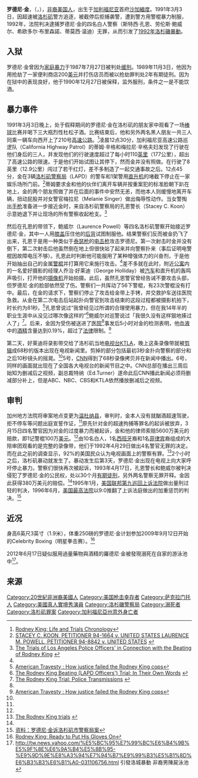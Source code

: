 {{Infobox Biography
| subject_name   = 羅德尼·金
| image_name     = CynthiaKelleyRodneyKingApr2012 (cropped).jpg
| image_size     = 
| image_caption  = 羅德尼·金，攝於2012年4月
| date_of_birth  = {{Birth date|1965|4|2}}
| place_of_birth = {{USA}}[[加利福尼亚|加利福尼亚]][[萨克拉门托|萨克拉门托]]
| date_of_death = {{death date and age|2012|6|17|1965|4|2}}
| place_of_death = {{USA}}[[加利福尼亚|加利福尼亚]][[里亞托_(加利福尼亞州)|里亞托]]
| occupation     = 拳手
}}

'''罗德尼·金'''，（{{lang|en|Rodney Glen King}}，{{bd|1965年|4月2日|2012年|6月17日|catIdx=King, Rodney}}），[[非裔美国人|非裔美国人]]，出生于[[加利福尼亚|加利福尼亚]]首府[[沙加緬度|沙加緬度]]。1991年3月3日，因超速被[[洛杉矶|洛杉矶]]警方追逐，被截停后拒捕袭警，遭到警方用警棍暴力制服，1992年，法院判决逮捕罗德尼·金的四名白人警察（斯特西·孔恩、劳伦斯·鲍威尔、希欧多尔·布里森諾、蒂莫西·温迪）无罪，从而引发了[[1992年洛杉磯暴動|1992年洛杉磯暴動]]。

==入狱==
罗德尼·金曾因为[[家庭暴力|家庭暴力]]于1987年7月27日被判处[[缓刑|缓刑]]。1989年11月3日，他因为用{{le|輪胎拆卸工具|tire iron}}抢劫了一家便利商店200[[美元|美元]]并打伤店员而被以抢劫罪判处2年有期徒刑。因为在狱中的表现良好，他于1990年12月27日被保释，监外服刑，条件之一是不能饮酒。

==暴力事件==
1991年3月3日晚上，处于假释期间的罗德尼·金在洛杉矶的朋友家中观看了一场[[棒球|棒球]]比赛并喝下三大瓶烈性杜松子酒。比赛结束后，他和另外两名黑人朋友一共三人同乘一辆车向西开上了210号[[高速公路|高速公路]]。<ref name="timeline">[http://fussichen.com/oftheday/otdking.htm Rodney King: Life and Trials Chronology]</ref>凌晨12点30分，加利福尼亚高速公路巡逻队（California Highway Patrol）的蒂姆·辛格和梅拉尼·辛格夫妇发现了行驶在他们身后的三人，并发现他们的行驶速度超过了每小时110[[英里|英里]]（177公里），超出了高速公路的限速。于是他们开始试图让其停下，然而金并没有照做。在行驶了8英里（12.9公里）闯过了若干红灯，差不多制造了一起交通事故之后。12点45分，金在3辆[[洛杉矶警察局|洛杉矶警察局]]（LAPD）的警车和1架警用[[直升机|直升机]]的堵截下停止在一家娱乐场所门前。<ref name="a">[http://www.law.umkc.edu/faculty/projects/ftrials/lapd/koonvunitedstates.html STACEY C. KOON, PETITIONER 94-1664 v. UNITED STATES LAURENCE M. POWELL, PETITIONER 94-8842 v. UNITED STATES] {{webarchive|url=https://web.archive.org/web/20090709050427/http://www.law.umkc.edu/faculty/projects/ftrials/lapd/koonvunitedstates.html |date=2009-07-09 }}</ref>蒂姆要求金和他的伙伴们离开车辆并按重案犯的标准脸朝下趴在地上，金的两个朋友照做了并在后面的事件中安然无恙，而他本人则缓慢地离开车辆，扭动屁股并对女警官梅拉尼（Melanie Singer）做出侮辱性动作。当女警掏出[[手枪|手枪]]准备进一步接近金时，来自洛杉矶警察局的孔恩警长（Stacey C. Koon）示意她退下并让现场的所有警察收起枪支。<ref name="lapd">[http://www.law.umkc.edu/faculty/projects/ftrials/lapd/lapdaccount.html The Trials of Los Angeles Police Officers' in Connection with the Beating of Rodney King ] {{webarchive|url=https://web.archive.org/web/20090723235254/http://www.law.umkc.edu/faculty/projects/ftrials/lapd/lapdaccount.html |date=2009-07-23 }}</ref>

然后在孔恩的带领下，鲍威尔（Laurence Powell）等四名洛杉矶警察开始接近罗德尼·金，其中一人用[[膝盖|膝盖]]压住他的[[后背|后背]]试图制服他。结果警察们反而被金扔飞了出来，孔恩于是用一种类似于[[泰瑟枪|泰瑟枪]]的[[电击枪|电击枪]]攻击罗德尼。第一次射击时金并没有倒下，第二次射击后他虽然倒在地上但很快站了起来并向警察扑来（事后证明电警棍因故障电压不够）。孔恩此时判断他可能服用了某种增强体力的兴奋剂，于是他开始抽出自己的金属[[警棍|警棍]]并打算用它来施行攻击。<ref name="lapd"></ref>差不多就在此时，附近[[公寓|公寓]]内的一名爱好摄影的经理人乔治·好莱迪（George Holliday）被[[汽车|汽车]]和直升机的轰鸣声吸引，打开他的[[摄像机|摄像机]]开始拍摄。此后，虽然孔恩警官曾经告诫不要攻击头部，但罗德尼·金的脸部依然受了伤。警察们一共挥动了56下警棍，有23次警棍没有打中。最后，在金的请求下，警察们停止了攻击给金带上手铐，并交救护车送往医院急救。从金在第二次电击后站起扑向警官到攻击结束的这段过程都被摄影机拍下，时长约为81秒。<ref name="green">[http://findarticles.com/p/articles/mi_m1282/is_16_51/ai_55432935/pg_2/?tag=content;col1 American Travesty : How justice failed the Rodney King cops]</ref>孔恩曾说过“我曾经见过所谓的合理使用暴力，但在我14年半的职业生涯中从没见过哪次像这样的”<ref>[http://www.law.umkc.edu/faculty/projects/ftrials/lapd/kingownwords.html The Rodney King Beating (LAPD Officers') Trial: In Their Own Words] {{webarchive|url=https://web.archive.org/web/20090709044744/http://www.law.umkc.edu/faculty/projects/ftrials/lapd/kingownwords.html |date=2009-07-09 }}</ref>鲍威尔对巡警说过「我很久没有这样狠地揍过人了」<ref>[http://www.law.umkc.edu/faculty/projects/ftrials/lapd/Kingtransmissions.html The Rodney King Trial: Police Transmissions] {{webarchive|url=https://web.archive.org/web/20090709050402/http://www.law.umkc.edu/faculty/projects/ftrials/lapd/Kingtransmissions.html |date=2009-07-09 }}</ref>。后来，金因为受伤被送进了[[医院|医院]]<ref name="a"></ref>事发后5小时对金的检测表明，他[[血液|血液]]中的[[酒精|酒精]]含量达到0.19%，超过了[[法律|法律]]限制。<ref>[http://findarticles.com/p/articles/mi_m1282/is_16_51/ai_55432935/?tag=content;col1 American Travesty : How justice failed the Rodney King cops]</ref>

第二天，好莱迪将录影带交给了洛杉矶当地[[电视台|电视台]]KTLA，晚上这条录像带就被[[剪辑|剪辑]]成68秒的版本出现在电视新闻里。剪掉的部分包括最初3秒金扑向警察的部分和之后10秒镜头的摇晃。<ref name="green" />5号，[[CNN|CNN]]得到了68秒录像拷贝并在新闻中播出。6号，同样的画面就出现在了全国各大电视台的新闻节目之中。CNN总部在播出三周后始知为删减后之视频，副总裁特纳（Ed.Turner）遂命此后CNN播此新闻必须将删减部分补上，但是ABC、NBC、CBS和KTLA依然播放删减后之视频。

==审判==
加州地方法院将审案地点变更为[[文图拉县|温杜纳县]]，审判时，金本人没有就酗酒超速驾驶，拒不停车等问题出庭宣誓作证，<ref name="timeline"></ref>原先针对金的超速拘捕等罪名的起诉被放弃，3月15日四名警官因为对金的过度暴力而被起诉，金和他的律师索赔5600万美元的赔款，即1记警棍100万[[美元|美元]]。<ref name="lapd"></ref>由10名白人，1名[[西班牙|西班牙]]裔和1名[[菲律宾|菲律宾]]裔组成的大陪审团观看的是完整的录像带，他们于1992年4月29日做出4名警官无罪的决定。而在此之前的调查显示，92%的美国民众认为电视画面上的警察有罪。<ref>[http://www.seeingisbelieving.ca/handicam/king/ The Rodney King trials] {{webarchive|url=https://web.archive.org/web/20090901120530/http://www.seeingisbelieving.ca/handicam/king/ |date=2009-09-01 }}</ref>2个小时之后，洛杉矶暴动就发生了。暴动发生后第3天，罗德尼·金出现在电视上向大家呼吁停止暴力。警察们很快再次被起诉，1993年4月17日，孔恩警长和鲍威尔被判决侵犯了罗德尼·金的公民权，处以30个月[[有期徒刑|有期徒刑]]，另外两名警察无罪开释。金因此获得380万美元的赔偿。<ref name="timeline"></ref>1995年1月，[[美国联邦第九巡回上诉法院|美国联邦第九巡回上诉法院]]做出量刑过轻的判决，1996年6月，[[美国最高法院|美国最高法院]]以9:0推翻了上诉法庭做出的加重惩罚的判决。<ref>[http://view.news.qq.com/a/20081016/000047_2.htm 资料：罗德尼·金诉洛杉矶市警察局案]</ref>

==近况==
身高6英尺3英寸（1.9米），体重250磅的罗德尼·金计划参加2009年9月12日开始的Celebrity Boxing（明星拳击赛）。<ref>[http://www.free-press-release.com/news-rodney-king-ready-to-put-his-gloves-on-1249423203.html Rodney King: Ready to Put His Gloves On]</ref>

2012年6月17日疑似服用過量藥物與酒精的羅德尼·金被發現溺死在自家的游泳池中<ref>http://tw.news.yahoo.com/%E5%BC%95%E7%99%BC%E6%B4%9B%E5%9F%8E%E6%9A%B4%E5%8B%95-%E9%9D%9E%E8%A3%94%E7%94%B7%E9%99%B3%E5%B1%8D%E6%B3%B3%E6%B1%A0-031106756.html 引發洛城暴動 非裔男陳屍泳池</ref>。

==来源==
{{reflist}}

{{Authority control}}
{{DEFAULTSORT:King, Rodney}}
[[Category:20世紀非洲裔美國人|Category:20世紀非洲裔美國人]]
[[Category:美国枪击幸存者|Category:美国枪击幸存者]]
[[Category:萨克拉门托人|Category:萨克拉门托人]]
[[Category:美國真人實境秀演員|Category:美國真人實境秀演員]]
[[Category:洛杉磯警察局|Category:洛杉磯警察局]]
[[Category:溺死者|Category:溺死者]]
[[Category:洛杉矶罪案|Category:洛杉矶罪案]]
[[Category:加利福尼亞州意外身亡者|Category:加利福尼亞州意外身亡者]]